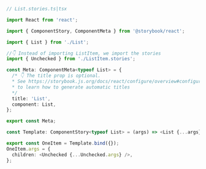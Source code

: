 ```ts
// List.stories.ts|tsx

import React from 'react';

import { ComponentStory, ComponentMeta } from '@storybook/react';

import { List } from './List';

//👇 Instead of importing ListItem, we import the stories
import { Unchecked } from './ListItem.stories';

const Meta: ComponentMeta<typeof List> = {
  /* 👇 The title prop is optional.
  * See https://storybook.js.org/docs/react/configure/overview#configure-story-loading
  * to learn how to generate automatic titles
  */
  title: 'List',
  component: List,
};

export const Meta;

const Template: ComponentStory<typeof List> = (args) => <List {...args} />;

export const OneItem = Template.bind({});
OneItem.args = {
  children: <Unchecked {...Unchecked.args} />,
};
```